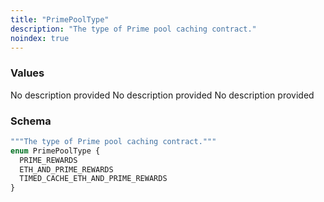 ```yaml
---
title: "PrimePoolType"
description: "The type of Prime pool caching contract."
noindex: true
---
```


### Values

<ResponseField name="PRIME_REWARDS" type="enum">
  No description provided
</ResponseField>

<ResponseField name="ETH_AND_PRIME_REWARDS" type="enum">
  No description provided
</ResponseField>

<ResponseField name="TIMED_CACHE_ETH_AND_PRIME_REWARDS" type="enum">
  No description provided
</ResponseField>

### Schema


```graphql 
"""The type of Prime pool caching contract."""
enum PrimePoolType {
  PRIME_REWARDS
  ETH_AND_PRIME_REWARDS
  TIMED_CACHE_ETH_AND_PRIME_REWARDS
}
```
